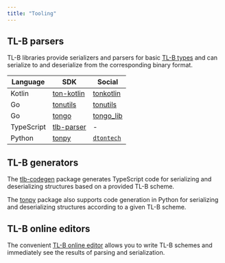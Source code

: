```yaml
---
title: "Tooling"
---
```


## TL-B parsers

TL-B libraries provide serializers and parsers for basic [TL-B types](/languages/TL-B/syntax-and-semantics) and can serialize to and deserialize from the corresponding binary format.

| Language   | SDK                                                                     | Social                                                 |
|------------|-------------------------------------------------------------------------|--------------------------------------------------------|
| Kotlin     | [ton-kotlin](https://github.com/ton-community/ton-kotlin/tree/main/tlb) | [tonkotlin](https://t.me/tonkotlin)                    |
| Go         | [tonutils](https://github.com/xssnick/tonutils-go/tree/master/tlb)      | [tonutils](https://t.me/tonutils)                      |
| Go         | [tongo](https://github.com/tonkeeper/tongo/tree/master/tlb)             | [tongo_lib](https://t.me/tongo_lib)                    |
| TypeScript | [tlb-parser](https://github.com/ton-community/tlb-parser)               | -                                                      |
| Python     | [tonpy](https://github.com/disintar/tonpy)                              | [`dtontech`](https://t.me/dtontech)                      |

## TL-B generators

The [tlb-codegen](https://github.com/ton-community/tlb-codegen) package generates TypeScript code for serializing and deserializing structures based on a provided TL-B scheme.

The [tonpy](https://github.com/disintar/tonpy) package also supports code generation in Python for serializing and deserializing structures according to a given TL-B scheme.

## TL-B online editors

The convenient [TL-B online editor](https://ton-community.github.io/tlb-editor/#/main) allows you to write TL-B schemes and immediately see the results of parsing and serialization.